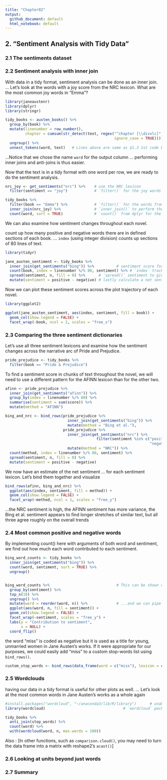 ```yaml
---
title: "Chapter02"
output:
  github_document: default
  html_notebook: default
---
```


## 2. "Sentiment Analysis with Tidy Data"
### 2.1 The sentiments dataset
### 2.2 Sentiment analysis with inner join

With data in a tidy format, sentiment analysis can be done as an inner join. ... Let’s look at the words with a joy score from the NRC lexicon. What are the most common joy words in "Emma"?
```r
library(janeaustenr)
library(dplyr)
library(stringr)

tidy_books <- austen_books() %>%
  group_by(book) %>%
  mutate(linenumber = row_number(),
         chapter = cumsum(str_detect(text, regex("^chapter [\\divxlc]", 
                                                 ignore_case = TRUE)))) %>%
  ungroup() %>%
  unnest_tokens(word, text)   # Lines above are same as §1.3 1st code bloc; this line same as 2nd bloc
```

...Notice that we chose the name `word` for the output column ... performing inner joins and anti-joins is thus easier.


Now that the text is in a tidy format with one word per row, we are ready to do the sentiment analysis.
```r
nrc_joy <- get_sentiments("nrc") %>%    # use the NRC lexicon
  filter(sentiment == "joy")            # `filter()` for the joy words

tidy_books %>%
  filter(book == "Emma") %>%            # `filter()` for the words from "Emma"
  inner_join(nrc_joy) %>%               # `inner_join()` to perform the sentiment analysis
  count(word, sort = TRUE)              # `count()` from dplyr for the most common joy words in "Emma"
```



We can also examine how sentiment changes throughout each novel.

count up how many positive and negative words there are in defined sections of each book. ... `index` (using integer division) counts up sections of 80 lines of text.
```r
library(tidyr)

jane_austen_sentiment <- tidy_books %>%
  inner_join(get_sentiments("bing")) %>%          # sentiment score for each word using Bing
  count(book, index = linenumber %/% 80, sentiment) %>% # `index` tracks where we are in the narrative
  spread(sentiment, n, fill = 0) %>%      # `spread()` sentiment to give -ve and +ve in separate cols
  mutate(sentiment = positive - negative) # lastly calculate a net sentiment (positive - negative)
```


Now we can plot these sentiment scores across the plot trajectory of each novel.
```r
library(ggplot2)

ggplot(jane_austen_sentiment, aes(index, sentiment, fill = book)) +
  geom_col(show.legend = FALSE) +
  facet_wrap(~book, ncol = 2, scales = "free_x")
```



### 2.3 Comparing the three sentiment dictionaries

Let’s use all three sentiment lexicons and examine how the sentiment changes across the narrative arc of Pride and Prejudice.
```r
pride_prejudice <- tidy_books %>% 
  filter(book == "Pride & Prejudice")
```


To find a sentiment score in chunks of text throughout the novel, we will need to use a different pattern for the AFINN lexicon than for the other two.
```r
afinn <- pride_prejudice %>% 
  inner_join(get_sentiments("afinn")) %>% 
  group_by(index = linenumber %/% 80) %>%                               # sections of 80 lines
  summarise(sentiment = sum(score)) %>%                                 # sum [score between -5 and 5]
  mutate(method = "AFINN")

bing_and_nrc <- bind_rows(pride_prejudice %>%                           # bind_rows()
                            inner_join(get_sentiments("bing")) %>%
                            mutate(method = "Bing et al."),
                          pride_prejudice %>% 
                            inner_join(get_sentiments("nrc") %>%
                                         filter(sentiment %in% c("positive",      # only these 2 cat's
                                                                 "negative"))) %>%
                            mutate(method = "NRC")) %>%
  count(method, index = linenumber %/% 80, sentiment) %>%               # count [binary: +ve or -ve]
  spread(sentiment, n, fill = 0) %>%
  mutate(sentiment = positive - negative)                               # net sentiment in sections
```


We now have an estimate of the net sentiment ... for each sentiment lexicon. Let’s bind them together and visualize
```r
bind_rows(afinn, bing_and_nrc) %>%
  ggplot(aes(index, sentiment, fill = method)) +
  geom_col(show.legend = FALSE) +
  facet_wrap(~method, ncol = 1, scales = "free_y")
```

...the NRC sentiment is high, the AFINN sentiment has more variance, the Bing et al. sentiment appears to find longer stretches of similar text, but all three agree roughly on the overall trends




### 2.4 Most common positive and negative words

By implementing count() here with arguments of both word and sentiment, we find out how much each word contributed to each sentiment.
```r
bing_word_counts <- tidy_books %>%
  inner_join(get_sentiments("bing")) %>%
  count(word, sentiment, sort = TRUE) %>%
  ungroup()


bing_word_counts %>%                              # This can be shown visually...
  group_by(sentiment) %>%
  top_n(10) %>%
  ungroup() %>%
  mutate(word = reorder(word, n)) %>%             # ...and we can pipe straight into ggplot2
  ggplot(aes(word, n, fill = sentiment)) +
  geom_col(show.legend = FALSE) +
  facet_wrap(~sentiment, scales = "free_y") +
  labs(y = "Contribution to sentiment",
       x = NULL) +
  coord_flip()
```


the word “miss” is coded as negative but it is used as a title for young, unmarried women in Jane Austen’s works. If it were appropriate for our purposes, we could easily add “miss” to a custom stop-words list using `bind_rows()`.
```r
custom_stop_words <- bind_rows(data_frame(word = c("miss"), lexicon = c("custom")), stop_words)
```



### 2.5 Wordclouds

having our data in a tidy format is useful for other plots as well. ... Let’s look at the most common words in Jane Austen’s works as a whole again
```r
#install.packages("wordcloud", "~/anaconda3/lib/R/library")      # unable to install (Internet down)
library(wordcloud)                                   # `wordcloud` package, which uses base R graphics

tidy_books %>%
  anti_join(stop_words) %>%
  count(word) %>%
  with(wordcloud(word, n, max.words = 100))
```

Also : [In other functions, such as `comparison.cloud()`, you may need to turn the data frame into a matrix with reshape2’s `acast()`]



### 2.6 Looking at units beyond just words
### 2.7 Summary

